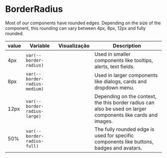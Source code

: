 
<Meta title="Tokens/BorderRadius" />

# BorderRadius

Most of our components have rounded edges. Depending on the size of the component, this rounding can vary between 4px, 8px, 12px and fully rounded.

| value | Variable                      | Visualização  | Description                                                                                                   |
| ----- | ----------------------------- | ------------- | ------------------------------------------------------------------------------------------------------------- |
| 4px   | `var(--border-radius)`        | <BorderPreview radius="--border-radius" />              | Used in smaller components like tooltips, alerts, text fields.                                                |
| 8px   | `var(--border-radius-medium)` | <BorderPreview radius="--border-radius-medium" />              | Used in larger components like dialogs, cards and dropdown menu.                                              |
| 12px  | `var(--border-radius-large)`  | <BorderPreview radius="--border-radius-large" />              | Depending on the context, the this border radius can also be used on larger components like cards and images. |
| 50%   | `var(--border-radius-full)`   | <BorderPreview radius="--border-radius-full" />              | The fully rounded edge is used for specific components like buttons, badges and avatars.                      |
